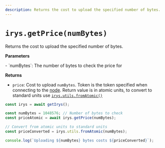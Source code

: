 ```yaml
---
description: Returns the cost to upload the specified number of bytes.
---
```


# `irys.getPrice(numBytes)`

Returns the cost to upload the specified number of bytes.

**Parameters**

<div className="-mt-6" />- `numBytes`: The number of bytes to check the price for

**Returns**

<div className="-mt-6" />

-   `price`: Cost to upload `numBytes`. Token is the token specified when connecting to the [node](/developer-docs/nodes).
    Return value is in atomic units, to convert to standard units use [`irys.utils.fromAtomic()`](./utils-fromAtomic)

```js
const irys = await getIrys();

const numBytes = 1048576; // Number of bytes to check
const priceAtomic = await irys.getPrice(numBytes);

// Convert from atomic units to standard units
const priceConverted = irys.utils.fromAtomic(numBytes);

console.log(`Uploading ${numBytes} bytes costs ${priceConverted}`);
```

